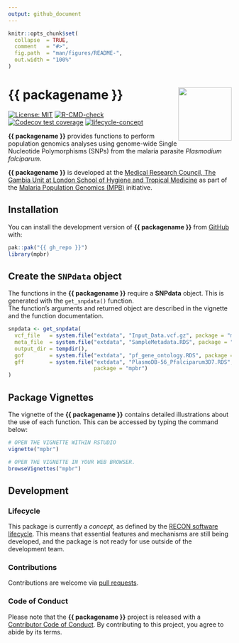 ```yaml
---
output: github_document
---
```


<!-- README.md is generated from README.Rmd. Please edit that file. -->
<!-- The code to render this README is stored in .github/workflows/render-readme.yaml -->
<!-- Variables marked with double curly braces will be transformed beforehand: -->
<!-- `packagename` is extracted from the DESCRIPTION file -->
<!-- `gh_repo` is extracted via a special environment variable in GitHub Actions -->


```r
knitr::opts_chunk$set(
  collapse  = TRUE,
  comment   = "#>",
  fig.path  = "man/figures/README-",
  out.width = "100%"
)
```

# {{ packagename }} <img src="man/figures/logo.svg" align="right" width="120" />

<!-- badges: start -->
[![License: MIT](https://img.shields.io/badge/License-MIT-yellow.svg)](https://opensource.org/license/mit/)
[![R-CMD-check](https://github.com/{{ gh_repo }}/actions/workflows/R-CMD-check.yaml/badge.svg)](https://github.com/{{ gh_repo }}/actions/workflows/R-CMD-check.yaml)
[![Codecov test coverage](https://codecov.io/gh/{{ gh_repo }}/branch/main/graph/badge.svg)](https://app.codecov.io/gh/{{ gh_repo }}?branch=main)
[![lifecycle-concept](https://raw.githubusercontent.com/reconverse/reconverse.github.io/master/images/badge-experimental.svg)](https://www.reconverse.org/lifecycle.html#concept) 
<!-- badges: end -->

**{{ packagename }}** provides functions to perform population genomics analyses using genome-wide Single Nucleotide Polymorphisms (SNPs) from the malaria parasite _Plasmodium falciparum_.

<!-- This sentence is optional and can be removed -->
**{{ packagename }}** is developed at the [Medical Research Council, The Gambia Unit at London School of Hygiene and Tropical Medicine](https://www.lshtm.ac.uk/research/units/mrc-gambia) as part of the [Malaria Population Genomics (MPB)](https://data.org/initiatives/epiverse/) initiative.

## Installation

You can install the development version of **{{ packagename }}** from
[GitHub](https://github.com/) with:

```r
pak::pak("{{ gh_repo }}")
library(mpbr)
```

## Create the `SNPdata` object
The functions in the **{{ packagename }}** require a **SNPdata** object. This is
generated with the `get_snpdata()` function.   
The function's arguments and returned object are described in the vignette and the function documentation.

```r
snpdata <- get_snpdata(
  vcf_file   = system.file("extdata", "Input_Data.vcf.gz", package = "mpbr"), 
  meta_file  = system.file("extdata", "SampleMetadata.RDS", package = "mpbr"), 
  output_dir = tempdir(), 
  gof        = system.file("extdata", "pf_gene_ontology.RDS", package = "mpbr"), 
  gff        = system.file("extdata", "PlasmoDB-56_Pfalciparum3D7.RDS",
                           package = "mpbr")
)
```

## Package Vignettes

The vignette of the **{{ packagename }}** contains detailed illustrations about the
use of each function. This can be accessed by typing the command below:

```r
# OPEN THE VIGNETTE WITHIN RSTUDIO
vignette("mpbr")

# OPEN THE VIGNETTE IN YOUR WEB BROWSER.
browseVignettes("mpbr")
```

## Development

### Lifecycle

This package is currently a *concept*, as defined by the [RECON software
lifecycle](https://www.reconverse.org/lifecycle.html). This means that essential
features and mechanisms are still being developed, and the package is not ready
for use outside of the development team.


### Contributions

Contributions are welcome via [pull requests](https://github.com/{{ gh_repo }}/pulls).

### Code of Conduct

Please note that the **{{ packagename }}** project is released with a 
[Contributor Code of Conduct](https://github.com/epiverse-trace/.github/blob/main/CODE_OF_CONDUCT.md).
By contributing to this project, you agree to abide by its terms.
